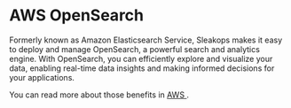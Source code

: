
# AWS OpenSearch

Formerly known as Amazon Elasticsearch Service, Sleakops makes it easy to deploy and manage OpenSearch, a powerful search and analytics engine.
With OpenSearch, you can efficiently explore and visualize your data, enabling real-time data insights and making informed decisions for your applications.


You can read more about those benefits in [AWS <FiExternalLink/>](https://docs.aws.amazon.com/opensearch-service/index.html).
